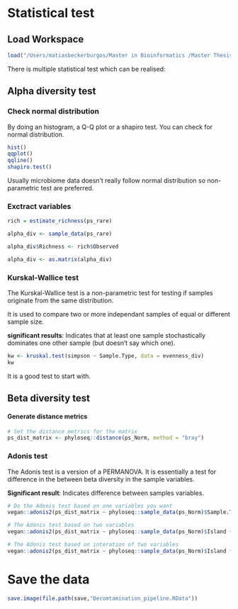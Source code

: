 # Statistical test

## Load Workspace

```r
load("/Users/matiasbeckerburgos/Master in Bioinformatics /Master Thesis /Hawaiian_feral_Chicken_Microbiome/Backup_workspace/Decomtamination_pipeline.RData")
```

There is multiple statistical test which can be realised:

## Alpha diversity test

### Check normal distribution

By doing an histogram, a Q-Q plot or a shapiro test. You can check for normal distribution.

```r
hist()
qqplot()
qqline()
shapiro.test()
```

Usually microbiome data doesn't really follow normal distribution so non-parametric test are preferred.

### Exctract variables

```r
rich = estimate_richness(ps_rare)

alpha_div <- sample_data(ps_rare)

alpha_div$Richness <- rich$Observed

alpha_div <- as.matrix(alpha_div)

```

### Kurskal-Wallice test

The Kurskal-Wallice test is a non-parametric test for testing if samples originate from the same distribution. 
 
It is used to compare two or more independant samples of equal or different sample size. 

**significant results**: Indicates that at least one sample stochastically dominates one other sample (but doesn't say which one).

```r
kw <- kruskal.test(simpson ~ Sample.Type, data = evenness_div)
kw
```

It is a good test to start with.

## Beta diversity test

#### Generate distance metrics

```r
# Set the distance metrics for the matrix
ps_dist_matrix <- phyloseq::distance(ps_Norm, method = "bray")

```

### Adonis test

The Adonis test is a version of a PERMANOVA. It is essentially a test for difference in the between beta diversity in the sample variables.

**Significant result**: Indicates difference between samples variables.

```r
# Do the Adonis test based on one variables you want
vegan::adonis2(ps_dist_matrix ~ phyloseq::sample_data(ps_Norm)$Sample.Type, permutations = 999)
```

```r
# The Adonis test based on two variables
vegan::adonis2(ps_dist_matrix ~ phyloseq::sample_data(ps_Norm)$Island + phyloseq::sample_data(ps_Norm)$Sex, permutations = 999, by = "terms")
```

```r
# The Adonis test based on interation of two variables
vegan::adonis2(ps_dist_matrix ~ phyloseq::sample_data(ps_Norm)$Island * phyloseq::sample_data(ps_Norm)$Sex, permutations = 999, by = "terms")
```

# Save the data

```r
save.image(file.path(save,"Decomtamination_pipeline.RData"))
```